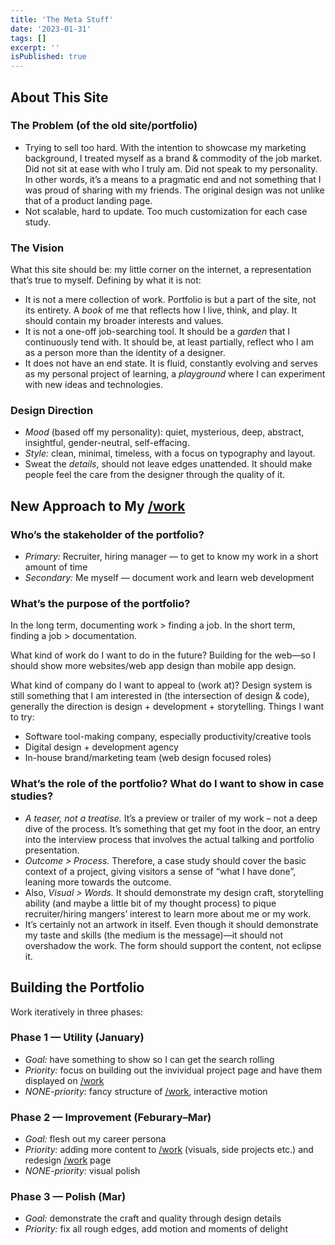 ```yaml
---
title: 'The Meta Stuff'
date: '2023-01-31'
tags: []
excerpt: ''
isPublished: true
---
```


## About This Site 

### The Problem (of the old site/portfolio)

- Trying to sell too hard. With the intention to showcase my marketing background, I treated myself as a brand & commodity of the job market. Did not sit at ease with who I truly am. Did not speak to my personality. In other words, it’s a means to a pragmatic end and not something that I was proud of sharing with my friends. The original design was not unlike that of a product landing page.
- Not scalable, hard to update. Too much customization for each case study.

### The Vision

What this site should be: my little corner on the internet, a representation that’s true to myself. Defining by what it is not:

- It is not a mere collection of work. Portfolio is but a part of the site, not its entirety. A *book* of me that reflects how I live, think, and play. It should contain my broader interests and values.
- It is not a one-off job-searching tool. It should be a *garden* that I continuously tend with. It should be, at least partially, reflect who I am as a person more than the identity of a designer.
- It does not have an end state. It is fluid, constantly evolving and serves as my personal project of learning, a *playground* where I can experiment with new ideas and technologies.

### Design Direction

- *Mood* (based off my personality): quiet, mysterious, deep, abstract, insightful, gender-neutral, self-effacing.
- *Style:* clean, minimal, timeless, with a focus on typography and layout.
- Sweat the *details*, should not leave edges unattended. It should make people feel the care from the designer through the quality of it.

## New Approach to My [/work](/work)

### Who’s the stakeholder of the portfolio?

* *Primary:* Recruiter, hiring manager — to get to know my work in a short amount of time
* *Secondary:* Me myself — document work and learn web development


### What’s the purpose of the portfolio?

In the long term, documenting work > finding a job. In the short term, finding a job > documentation.

What kind of work do I want to do in the future? Building for the web—so I should show more websites/web app design than mobile app design. 

What kind of company do I want to appeal to (work at)? Design system is still something that I am interested in (the intersection of design & code), generally the direction is design + development + storytelling. Things I want to try:

- Software tool-making company, especially productivity/creative tools
- Digital design + development agency
- In-house brand/marketing team (web design focused roles)


### What’s the role of the portfolio? What do I want to show in case studies?

- *A teaser, not a treatise.* It’s a preview or trailer of my work – not a deep dive of the process. It’s something that get my foot in the door, an entry into the interview process that involves the actual talking and portfolio presentation.
- *Outcome > Process.* Therefore, a case study should cover the basic context of a project, giving visitors a sense of “what I have done”, leaning more towards the outcome.
- Also, *Visual > Words.* It should demonstrate my design craft, storytelling ability (and maybe a little bit of my thought process) to pique recruiter/hiring mangers’ interest to learn more about me or my work.
- It’s certainly not an artwork in itself. Even though it should demonstrate my taste and skills (the medium is the message)—it should not overshadow the work. The form should support the content, not eclipse it.


## Building the Portfolio

Work iteratively in three phases:

### Phase 1 — Utility (January)

- *Goal:* have something to show so I can get the search rolling
- *Priority:* focus on building out the invividual project page and have them displayed on [/work](/work)
- *NONE-priority:* fancy structure of [/work](/work), interactive motion

### Phase 2 — Improvement (Feburary–Mar)

- *Goal:* flesh out my career persona
- *Priority:* adding more content to [/work](/work) (visuals, side projects etc.) and redesign [/work](/work) page
- *NONE-priority:* visual polish

### Phase 3 — Polish (Mar)

- *Goal:* demonstrate the craft and quality through design details
- *Priority:* fix all rough edges, add motion and moments of delight